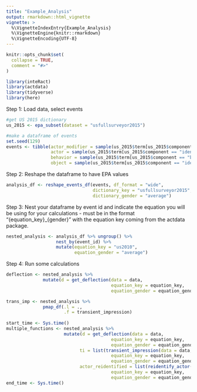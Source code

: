 ```yaml
---
title: "Example_Analysis"
output: rmarkdown::html_vignette
vignette: >
  %\VignetteIndexEntry{Example_Analysis}
  %\VignetteEngine{knitr::rmarkdown}
  %\VignetteEncoding{UTF-8}
---
```


```r
knitr::opts_chunk$set(
  collapse = TRUE,
  comment = "#>"
)
```

```r
library(inteRact)
library(actdata)
library(tidyverse)
library(here)
```

Step 1: Load data, select events

```r

#get US 2015 dictionary
us_2015 <- epa_subset(dataset = "usfullsurveyor2015")

#make a dataframe of events 
set.seed(129)
events <- tibble(actor_modifier = sample(us_2015$term[us_2015$component == "modifier"], 50),
                 actor = sample(us_2015$term[us_2015$component == "identity"], 50),
                 behavior = sample(us_2015$term[us_2015$component == "behavior"], 50),
                 object = sample(us_2015$term[us_2015$component == "identity"], 50))

```

Step 2: Reshape the dataframe to have EPA values 
```r
analysis_df <- reshape_events_df(events, df_format = "wide",
                                 dictionary_key = "usfullsurveyor2015", 
                                 dictionary_gender = "average")
```

Step 3: Nest your dataframe by event id and indicate the equation you will be using 
for your calculations - must be in the format "{equation_key}_{gender}" with the equation 
key coming from the actdata package. 

```r

nested_analysis <- analysis_df %>% ungroup() %>% 
                   nest_by(event_id) %>% 
                   mutate(equation_key = "us2010",
                          equation_gender = "average")

```

Step 4: Run some calculations
```r
deflection <- nested_analysis %>% 
              mutate(d = get_deflection(data = data, 
                                        equation_key = equation_key,
                                        equation_gender = equation_gender))
```



```r

trans_imp <- nested_analysis %>% 
              pmap_df(.l = .,
                      .f = transient_impression)
      
start_time <- Sys.time()
multiple_functions <- nested_analysis %>% 
                      mutate(d = get_deflection(data = data, 
                                        equation_key = equation_key,
                                        equation_gender = equation_gender),
                            ti = list(transient_impression(data = data, 
                                        equation_key = equation_key,
                                        equation_gender = equation_gender)),
                            actor_reidentified = list(reidentify_actor(data = data, 
                                        equation_key = equation_key,
                                        equation_gender = equation_gender)))
end_time <- Sys.time()

```


